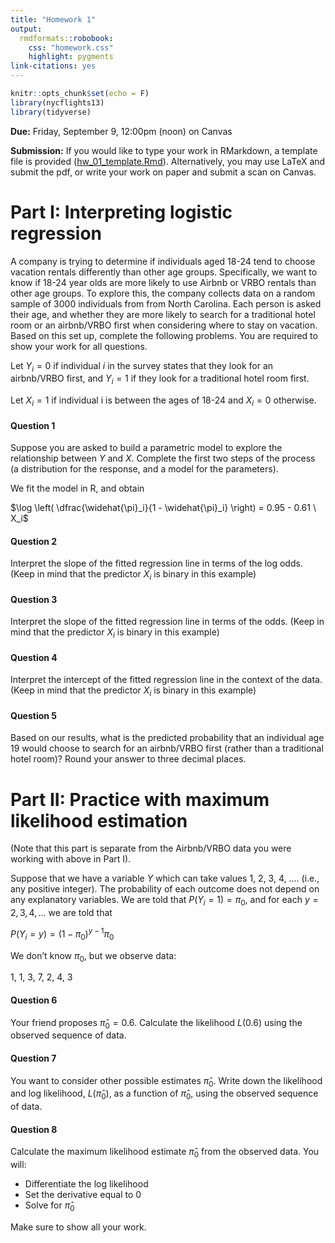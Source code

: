 ```yaml
---
title: "Homework 1"
output: 
  rmdformats::robobook:
    css: "homework.css"
    highlight: pygments
link-citations: yes
---
```


```r
knitr::opts_chunk$set(echo = F)
library(nycflights13)
library(tidyverse)
```

**Due:** Friday, September 9, 12:00pm (noon) on Canvas

**Submission:** If you would like to type your work in RMarkdown, a template file is provided ([hw_01_template.Rmd](https://sta214-f22.github.io/homework/hw_01_template.Rmd)). Alternatively, you may use LaTeX and submit the pdf, or write your work on paper and submit a scan on Canvas.

# Part I: Interpreting logistic regression

A company is trying to determine if individuals aged 18-24 tend to choose vacation rentals differently than other age groups. Specifically, we want to know if 18-24 year olds are more likely to use Airbnb or VRBO rentals than other age groups.
To explore this, the company collects data on a random sample of 3000 individuals from from North Carolina. Each person is asked their age, and whether they are more likely to search for a traditional hotel room or an airbnb/VRBO first when considering where to stay on vacation.
Based on this set up, complete the following problems. You are required to show your work for all questions.

Let $Y_i = 0$ if individual $i$ in the survey states that they look for an airbnb/VRBO first, and $Y_i = 1$ if they look for a traditional hotel room first.

Let $X_i = 1$ if individual i is between the ages of 18-24 and $X_i = 0$ otherwise.

:::{.question}
#### Question 1

Suppose you are asked to build a parametric model to explore the relationship between $Y$ and $X$. Complete the first two steps of the process (a distribution for the response, and a model for the parameters).
:::

We fit the model in R, and obtain

$\log \left( \dfrac{\widehat{\pi}_i}{1 - \widehat{\pi}_i} \right) = 0.95 - 0.61 \ X_i$

:::{.question}
#### Question 2

Interpret the slope of the fitted regression line in terms of the log odds. (Keep in mind that the predictor $X_i$ is binary in this example)
:::

:::{.question}
#### Question 3

Interpret the slope of the fitted regression line in terms of the odds. (Keep in mind that the predictor $X_i$ is binary in this example)
:::

:::{.question}
#### Question 4

Interpret the intercept of the fitted regression line in the context of the data. (Keep in mind that the predictor $X_i$ is binary in this example)
:::

:::{.question}
#### Question 5

Based on our results, what is the predicted probability that an individual age 19 would choose to search for an airbnb/VRBO first (rather than a traditional hotel room)? Round your answer to three decimal places.
:::

# Part II: Practice with maximum likelihood estimation

(Note that this part is separate from the Airbnb/VRBO data you were working with above in Part I).

Suppose that we have a variable $Y$ which can take values 1, 2, 3, 4, .... (i.e., any positive integer). The probability of each outcome does not depend on any explanatory variables. We are told that $P(Y_i = 1) = \pi_0$, and for each $y = 2, 3, 4, ...$ we are told that

$P(Y_i = y) = (1 - \pi_0)^{y-1} \pi_0$

We don't know $\pi_0$, but we observe data:

1, 1, 3, 7, 2, 4, 3


:::{.question}
#### Question 6

Your friend proposes $\widehat{\pi}_0 = 0.6$. Calculate the likelihood $L(0.6)$ using the observed sequence of data.

:::

:::{.question}
#### Question 7

You want to consider other possible estimates $\widehat{\pi}_0$. Write down the likelihood and log likelihood, $L(\widehat{\pi}_0)$, as a function of $\widehat{\pi}_0$, using the observed sequence of data.

:::

:::{.question}
#### Question 8

Calculate the maximum likelihood estimate $\widehat{\pi}_0$ from the observed data. You will:

* Differentiate the log likelihood
* Set the derivative equal to 0
* Solve for $\widehat{\pi}_0$

Make sure to show all your work.
:::